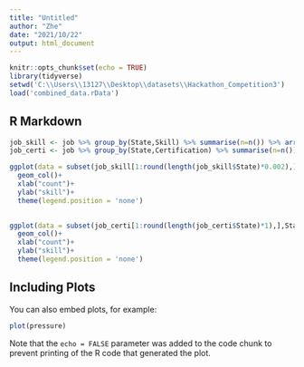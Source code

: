 ```yaml
---
title: "Untitled"
author: "Zhe"
date: "2021/10/22"
output: html_document
---
```


```r
knitr::opts_chunk$set(echo = TRUE)
library(tidyverse)
setwd('C:\\Users\\13127\\Desktop\\datasets\\Hackathon_Competition3')
load('combined_data.rData')
```

## R Markdown

```r
job_skill <- job %>% group_by(State,Skill) %>% summarise(n=n()) %>% arrange(State,-n)
job_certi <- job %>% group_by(State,Certification) %>% summarise(n=n()) %>% arrange(State,-n)
```
```r
ggplot(data = subset(job_skill[1:round(length(job_skill$State)*0.002),],State == 'Alabama',), mapping=aes(n,reorder(Skill,n), fill=-n)) +
  geom_col()+
  xlab("count")+
  ylab("skill")+
  theme(legend.position = 'none')
  
```

```r
ggplot(data = subset(job_certi[1:round(length(job_certi$State)*1),],State == 'Alabama',), mapping=aes(n,reorder(Certification,n), fill=-n)) +
  geom_col()+
  xlab("count")+
  ylab("skill")+
  theme(legend.position = 'none')
```



## Including Plots

You can also embed plots, for example:

```r
plot(pressure)
```

Note that the `echo = FALSE` parameter was added to the code chunk to prevent printing of the R code that generated the plot.
